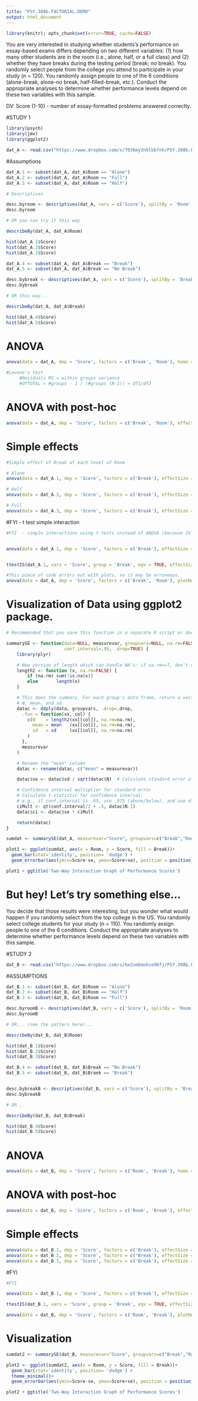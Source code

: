 ---
title: "PSY.308b.FACTORIAL.DEMO"
output: html_document
---
 
  <!-- LEAVE THIS HERE, DO NOT PUT ANY CODE ABOVE IT -->
```{r, echo=FALSE, results=FALSE, message=FALSE, cache=FALSE}
library(knitr); opts_chunk$set(error=TRUE, cache=FALSE)

```

You are very interested in studying whether students's performance on essay-based exams differs depending on two different variables: (1) how many other students are in the room (i.e., alone, half, or a full class) and (2) whether they have breaks during the testing period (break; no break). You randomly select people from the college you attend to participate in your study (n = 120). You randomly assign people to one of the 6 conditions (alone-break, alone-no break, half-filled-break, etc.). Conduct the appropriate analyses to determine whether performance levels depend on these two variables with this sample.

DV: Score (1-10) - number of essay-formatted problems answered correctly.

#STUDY 1 
```{r}

library(psych)
library(jmv)
library(ggplot2)

dat_A <- read.csv("https://www.dropbox.com/s/7036my3n8lbb7nh/PSY.308b.FACTORIAL_DEMO_A.csv?dl=1")
```

#Assumptions
```{r}

dat_A.1 <- subset(dat_A, dat_A$Room == "Alone")
dat_A.2 <- subset(dat_A, dat_A$Room == "Full")
dat_A.3 <- subset(dat_A, dat_A$Room == "Half")

# Descriptives

desc.byroom <- descriptives(dat_A, vars = c('Score'), splitBy = 'Room', hist = TRUE, sd = TRUE, se = TRUE, skew = TRUE, kurt = TRUE)
desc.byroom

# OR you can try it this way

describeBy(dat_A, dat_A$Room)

hist(dat_A.1$Score)
hist(dat_A.2$Score)
hist(dat_A.3$Score)

```

```{r}

dat_A.4 <- subset(dat_A, dat_A$Break == "Break")
dat_A.5 <- subset(dat_A, dat_A$Break == "No Break")

desc.bybreak <- descriptives(dat_A, vars = c('Score'), splitBy = 'Break', hist = TRUE, sd = TRUE, se = TRUE, skew = TRUE, kurt = TRUE)
desc.bybreak

# OR this way...

describeBy(dat_A, dat_A$Break)

hist(dat_A.4$Score)
hist(dat_A.5$Score)
```

# ANOVA

```{r}
anova(data = dat_A, dep = 'Score', factors = c('Break', 'Room'), homo = TRUE)

#Levene's test
     #Residuals MS = within groups variance
     #dfTOTAL = #groups - 1 / (#groups (N-1)) = df1/df2

```

# ANOVA with post-hoc

```{r}


anova(data = dat_A, dep = 'Score', factors = c('Break', 'Room'), effectSize = 'partEta', postHoc = c('Break', 'Room'), postHocCorr = 'bonf')
```

# Simple effects

```{r}

#Simple effect of Break at each level of Room

# Alone
anova(data = dat_A.1, dep = 'Score', factors = c('Break'), effectSize = 'eta', postHoc = 'Break', postHocCorr = 'bonf')

# Half
anova(data = dat_A.2, dep = 'Score', factors = c('Break'), effectSize = 'eta', postHoc = 'Break', postHocCorr = 'bonf')

# Full
anova(data = dat_A.3, dep = 'Score', factors = c('Break'), effectSize = 'eta', postHoc = 'Break', postHocCorr = 'bonf')


```

#FYI - t test simple interaction

```{r}
#FYI  - simple interactions using t-tests instead of ANOVA (because IV only has 2 levels)


anova(data = dat_A.1, dep = 'Score', factors = c('Break'), effectSize = 'eta', postHoc = 'Break', postHocCorr = 'bonf')


ttestIS(dat_A.1, vars = 'Score', group = 'Break', eqv = TRUE, effectSize = TRUE, ci = TRUE)
```


```{r}

#This piece of code errors out with plots, so it may be erroneous.
anova(data = dat_A, dep = 'Score', factors = c('Break', 'Room'), plotHAxis = 'Break', plotSepLines = 'Room')

```

# Visualization of Data using ggplot2 package.

```{r}
# Recommended that you save this function in a separate R script or doc to refer to later (trust me, it's worth it).

summarySE <- function(data=NULL, measurevar, groupvars=NULL, na.rm=FALSE,
                      conf.interval=.95, .drop=TRUE) {
    library(plyr)

    # New version of length which can handle NA's: if na.rm==T, don't count them
    length2 <- function (x, na.rm=FALSE) {
        if (na.rm) sum(!is.na(x))
        else       length(x)
    }

    # This does the summary. For each group's data frame, return a vector with
    # N, mean, and sd
    datac <- ddply(data, groupvars, .drop=.drop,
      .fun = function(xx, col) {
        c(N    = length2(xx[[col]], na.rm=na.rm),
          mean = mean   (xx[[col]], na.rm=na.rm),
          sd   = sd     (xx[[col]], na.rm=na.rm)
        )
      },
      measurevar
    )

    # Rename the "mean" column    
    datac <- rename(datac, c("mean" = measurevar))

    datac$se <- datac$sd / sqrt(datac$N)  # Calculate standard error of the mean

    # Confidence interval multiplier for standard error
    # Calculate t-statistic for confidence interval: 
    # e.g., if conf.interval is .95, use .975 (above/below), and use df=N-1
    ciMult <- qt(conf.interval/2 + .5, datac$N-1)
    datac$ci <- datac$se * ciMult

    return(datac)
}
```

```{r}
sumdat <- summarySE(dat_A, measurevar="Score", groupvars=c("Break","Room"))

```

```{r}
plot1 <- ggplot(sumdat, aes(x = Room, y = Score, fill = Break))+
  geom_bar(stat='identity', position= 'dodge') +
  geom_errorbar(aes(ymin=Score-se, ymax=Score+se), position = position_dodge(.9), width = .1)

plot1 + ggtitle('Two-Way Interaction Graph of Performance Scores')

```

# But hey! Let's try something else...

You decide that those results were interesting, but you wonder what would happen if you randomly select from the top college in the US. You randomly select college students for your study (n = 110). You randomly assign people to one of the 6 conditions. Conduct the appropriate analyses to determine whether performance levels depend on these two variables with this sample.

#STUDY 2
```{r}
dat_B <- read.csv("https://www.dropbox.com/s/ke2vmbmokse96fj/PSY.308b.FACTORIAL_DEMO_B.csv?dl=1")
```

#ASSUMPTIONS
```{r}

dat_B.1 <- subset(dat_B, dat_B$Room == "Alone")
dat_B.2 <- subset(dat_B, dat_B$Room == "Half")
dat_B.3 <- subset(dat_B, dat_B$Room == "Full")

desc.byroomB <- descriptives(dat_B, vars = c('Score'), splitBy = 'Room', hist = TRUE, sd = TRUE, se = TRUE, skew = TRUE, kurt = TRUE)
desc.byroomB

# OR... (see the pattern here)...

describeBy(dat_B, dat_B$Room)

hist(dat_B.1$Score)
hist(dat_B.2$Score)
hist(dat_B.3$Score)
```

```{r}

dat_B.4 <- subset(dat_B, dat_B$Break == "No Break")
dat_B.5 <- subset(dat_B, dat_B$Braek == "Break")


desc.bybreakB <- descriptives(dat_B, vars = c('Score'), splitBy = 'Break', hist = TRUE, sd = TRUE, se = TRUE, skew = TRUE, kurt = TRUE)
desc.bybreakB

# OR...

describeBy(dat_B, dat_B$Break)

hist(dat_B.4$Score)
hist(dat_B.5$Score)

```


# ANOVA

```{r}
anova(data = dat_B, dep = 'Score', factors = c('Room', 'Break'), homo = TRUE)
```

# ANOVA with post-hoc

```{r}

anova(data = dat_B, dep = 'Score', factors = c('Room', 'Break'), effectSize = 'partEta', postHoc = c('Room', 'Break'), postHocCorr = 'bonf')
```

# Simple effects

```{r}


anova(data = dat_B.1, dep = 'Score', factors = c('Break'), effectSize = 'eta', postHoc = 'Break', postHocCorr = 'bonf')
anova(data = dat_B.2, dep = 'Score', factors = c('Break'), effectSize = 'eta', postHoc = 'Break', postHocCorr = 'bonf')
anova(data = dat_B.3, dep = 'Score', factors = c('Break'), effectSize = 'eta', postHoc = 'Break', postHocCorr = 'bonf')
```

#FYI

```{r}
#FYI

anova(data = dat_B.1, dep = 'Score', factors = c('Break'), effectSize = 'eta', postHoc = 'Break', postHocCorr = 'bonf')

ttestIS(dat_B.1, vars = 'Score', group = 'Break', eqv = TRUE, effectSize = TRUE, ci = TRUE)
```


```{r}

anova(data = dat_B, dep = 'Score', factors = c('Room', 'Break'), plotHAxis = 'Break', plotSepLines = 'Room')
```

# Visualization

```{r}
sumdat2 <- summarySE(dat_B, measurevar="Score", groupvars=c("Break","Room"))

```

```{r}
plot2 <- ggplot(sumdat2, aes(x = Room, y = Score, fill = Break))+
  geom_bar(stat='identity', position= 'dodge') +
  theme_minimal()+
  geom_errorbar(aes(ymin=Score-se, ymax=Score+se), position = position_dodge(.9), width = .1)

plot2 + ggtitle('Two-Way Interaction Graph of Performance Scores')

```

